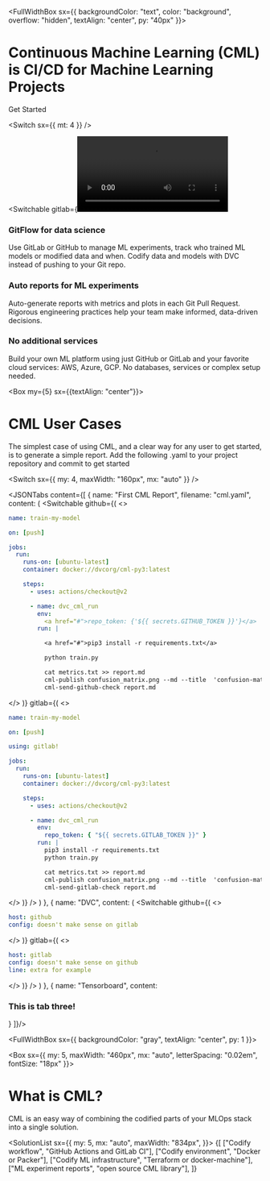 
<FullWidthBox sx={{
  backgroundColor: "text", 
  color: "background", 
  overflow: "hidden",
  textAlign: "center",
  py: "40px"
}}>

# Continuous Machine Learning (CML) is CI/CD for Machine Learning Projects

<Link variant="button" href="#">
  Get Started
</Link>

<Switch sx={{ mt: 4 }} />

<Switchable
  gitlab={<Video src={gitlabVideo} mode="gitlab" />}
  github={<Video src={githubVideo} mode="github" />}
/>

<Collapser>
  <HomeFeature>
    <Circle color="cyan.0" />

### GitFlow for data science

Use GitLab or GitHub to manage ML experiments, track who trained ML models or modified data and when. Codify data and models with DVC instead of pushing to your Git repo.

  </HomeFeature>
  <HomeFeature>
    <Circle color="purple" />

### Auto reports for ML experiments

Auto-generate reports with metrics and plots in each Git Pull Request. Rigorous engineering practices help your team make informed, data-driven decisions.

  </HomeFeature>
  <HomeFeature>
    <Circle color="orange.0" />

### No additional services

Build your own ML platform using just GitHub or GitLab and your favorite cloud services: AWS, Azure, GCP. No databases, services or complex setup needed.

  </HomeFeature>
</Collapser>

</FullWidthBox>

<Box my={5} sx={{textAlign: "center"}}>

# CML User Cases

The simplest case of using CML, and a clear way for any user to get started, is to generate a simple report. Add the following .yaml to your project repository and commit to get started

<Switch sx={{ my: 4, maxWidth: "160px", mx: "auto" }} />

</Box>

<JSONTabs content={[
  {
    name: "First CML Report",
    filename: "cml.yaml",
    content: (
      <Switchable 
        github={(
<>

```yml filename="cml.yaml" github="https://www.github.com"
name: train-my-model

on: [push]

jobs:
  run:
    runs-on: [ubuntu-latest]
    container: docker://dvcorg/cml-py3:latest

    steps:
      - uses: actions/checkout@v2

      - name: dvc_cml_run
        env:
          <a href="#">repo_token: {'${{ secrets.GITHUB_TOKEN }}'}</a>
        run: |

          <a href="#">pip3 install -r requirements.txt</a>

          python train.py

          cat metrics.txt >> report.md
          cml-publish confusion_matrix.png --md --title  'confusion-matrix' >> report.md
          cml-send-github-check report.md
```

</>
        )}
        gitlab={(
<>

```yml
name: train-my-model

on: [push]

using: gitlab!

jobs:
  run:
    runs-on: [ubuntu-latest]
    container: docker://dvcorg/cml-py3:latest

    steps:
      - uses: actions/checkout@v2

      - name: dvc_cml_run
        env:
          repo_token: { "${{ secrets.GITLAB_TOKEN }}" }
        run: |
          pip3 install -r requirements.txt
          python train.py

          cat metrics.txt >> report.md
          cml-publish confusion_matrix.png --md --title  'confusion-matrix' >> report.md
          cml-send-gitlab-check report.md
```

</>
        )}
      />
    )
  },
  {
    name: "DVC",
    content: (
      <Switchable 
        github={(
<>

```yml
host: github
config: doesn't make sense on gitlab
```

</>
        )}
        gitlab={(
<>

```yml
host: gitlab
config: doesn't make sense on github
line: extra for example
```

</>
        )}
      />
    )
  },
  {
    name: "Tensorboard",
    content: <h3>This is tab three!</h3>
  }
]}/>

<FullWidthBox sx={{
  backgroundColor: "gray",
  textAlign: "center",
  py: 1
}}>

<Box sx={{
  my: 5, 
  maxWidth: "460px", 
  mx: "auto",
  letterSpacing: "0.02em",
  fontSize: "18px"
}}>

# What is CML?

CML is an easy way of combining the codified parts of your MLOps stack into a single solution.

</Box>

<SolutionList sx={{
  my: 5,
  mx: "auto",
  maxWidth: "834px",
}}>
  {[
    ["Codify workflow", "GitHub Actions and GitLab CI"],
    ["Codify environment", "Docker or Packer"],
    ["Codify ML infrastructure", "Terraform or docker-machine"],
    ["ML experiment reports", "open source CML library"],
  ]}
</SolutionList>

</FullWidthBox>
